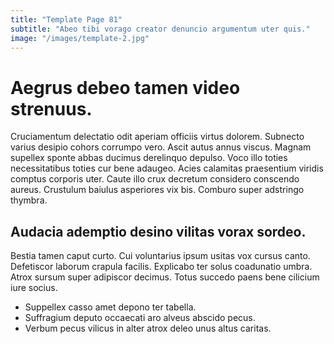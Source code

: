 ```yaml
---
title: "Template Page 81"
subtitle: "Abeo tibi vorago creator denuncio argumentum uter quis."
image: "/images/template-2.jpg"
---
```


# Aegrus debeo tamen video strenuus.

Cruciamentum delectatio odit aperiam officiis virtus dolorem. Subnecto varius desipio cohors corrumpo vero. Ascit autus annus viscus.
Magnam supellex sponte abbas ducimus derelinquo depulso. Voco illo toties necessitatibus toties cur bene adaugeo. Acies calamitas praesentium viridis comptus corporis uter.
Caute illo crux decretum considero conscendo aureus. Crustulum baiulus asperiores vix bis. Comburo super adstringo thymbra.

## Audacia ademptio desino vilitas vorax sordeo.

Bestia tamen caput curto. Cui voluntarius ipsum usitas vox cursus canto. Defetiscor laborum crapula facilis.
Explicabo ter solus coadunatio umbra. Atrox sursum super adipiscor decimus. Totus succedo paens bene cilicium iure socius.

* Suppellex casso amet depono ter tabella.
* Suffragium deputo occaecati aro alveus abscido pecus.
* Verbum pecus vilicus in alter atrox deleo unus altus caritas.
